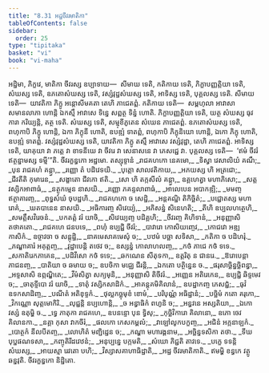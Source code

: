 ```yaml
---
title: "8.31 អដ្ឋចីវរមាតិកា"
tableOfContents: false
sidebar:
  order: 25
type: "tipitaka"
basket: "vi"
book: "vi-maha"
---
```



<DynamicBreadcrumb />

<Division number="379" book="vi-maha">

<Paragraph number="1746" book="vi-maha">
អដ្ឋិមា, ភិក្ខវេ, មាតិកា ចីវរស្ស ឧប្បាទាយ—  សីមាយ ទេតិ, កតិកាយ ទេតិ, ភិក្ខាបញ្ញត្តិយា ទេតិ, សំឃស្ស ទេតិ, ឧភតោសំឃស្ស ទេតិ, វស្សំវុដ្ឋសំឃស្ស ទេតិ, អាទិស្ស ទេតិ, បុគ្គលស្ស ទេតិ.
</Paragraph>

<Paragraph number="1747" book="vi-maha">
សីមាយ ទេតិ—  យាវតិកា ភិក្ខូ អន្តោសីមគតា តេហិ ភាជេតព្ពំ. កតិកាយ ទេតិ—  សម្ពហុលា អាវាសា សមានលាភា ហោន្តិ ឯកស្មឹ អាវាសេ ទិន្នេ សព្ពត្ថ ទិន្នំ ហោតិ. ភិក្ខាបញ្ញត្តិយា ទេតិ, យត្ថ សំឃស្ស ធុវការា ករិយ្យន្តិ, តត្ថ ទេតិ. សំឃស្ស ទេតិ, សម្មុខីភូតេន សំឃេន ភាជេតព្ពំ. ឧភតោសំឃស្ស ទេតិ, ពហុកាបិ ភិក្ខូ ហោន្តិ, ឯកា ភិក្ខុនី ហោតិ, ឧបឌ្ឍំ ទាតព្ពំ, ពហុកាបិ ភិក្ខុនិយោ ហោន្តិ, ឯកោ ភិក្ខុ ហោតិ, ឧបឌ្ឍំ ទាតព្ពំ. វស្សំវុដ្ឋសំឃស្ស ទេតិ, យាវតិកា ភិក្ខូ តស្មឹ អាវាសេ វស្សំវុដ្ឋា, តេហិ ភាជេតព្ពំ. អាទិស្ស ទេតិ, យាគុយា វា ភត្តេ វា ខាទនីយេ វា ចីវរេ វា សេនាសនេ វា ភេសជ្ជេ វា. បុគ្គលស្ស ទេតិ—  ‘ឥមំ ចីវរំ ឥត្ថន្នាមស្ស ទម្មី’”តិ.

</Paragraph>
</Division>

<Paragraph number="1748" type="center" book="vi-maha">
ចីវរក្ខន្ធកោ អដ្ឋមោ.



</Paragraph>

<Paragraph number="1749" type="center" book="vi-maha">
តស្សុទ្ទានំ


</Paragraph>

<Paragraph number="1750" type="verses" book="vi-maha">
_រាជគហកោ នេគមោ,_  
_ទិស្វា វេសាលិយំ គណឹ;_  
_បុន រាជគហំ គន្ត្វា,_  
_រញ្ញោ តំ បដិវេទយិ._  

</Paragraph>

<Paragraph number="1751" type="verses" book="vi-maha">
_បុត្តោ សាលវតិកាយ,_  
_អភយស្ស ហិ អត្រជោ;_  
_ជីវតីតិ កុមារេន,_  
_សង្ខាតោ ជីវកោ ឥតិ._  

</Paragraph>

<Paragraph number="1752" type="verses" book="vi-maha">
_សោ ហិ តក្កសីលំ គន្ត្វា,_  
ឧគ្គហេត្វា មហាភិសោ;_  
_សត្តវស្សិកអាពាធំ,_  
_នត្ថុកម្មេន នាសយិ._  

</Paragraph>

<Paragraph number="1753" type="verses" book="vi-maha">
_រញ្ញោ ភគន្ទលាពាធំ,_  
_អាលេបេន អបាកឌ្ឍិ;_  
_មមញ្ច ឥត្ថាគារញ្ច,_  
_ពុទ្ធសំឃំ ចុបដ្ឋហិ._  

</Paragraph>

<Paragraph number="1754" type="verses" book="vi-maha">
_រាជគហកោ ច សេដ្ឋិ,_  
_អន្តគណ្ឋិ តិកិច្ឆិតំ;_  
_បជ្ជោតស្ស មហារោគំ,_  
_ឃតបានេន នាសយិ._  

</Paragraph>

<Paragraph number="1755" type="verses" book="vi-maha">
_អធិការញ្ច សិវេយ្យំ,_  
_អភិសន្នំ សិនេហតិ;_  
_តីហិ ឧប្បលហត្ថេហិ,_  
_សមត្តឹសវិរេចនំ._  

</Paragraph>

<Paragraph number="1756" type="verses" book="vi-maha">
_បកតត្តំ វរំ យាចិ,_  
_សិវេយ្យញ្ច បដិគ្គហិ;_  
_ចីវរញ្ច គិហិទានំ,_  
_អនុញ្ញាសិ តថាគតោ._  

</Paragraph>

<Paragraph number="1757" type="verses" book="vi-maha">
_រាជគហេ ជនបទេ,_  
_ពហុំ ឧប្បជ្ជិ ចីវរំ;_  
_បាវារោ កោសិយញ្ចេវ,_  
_កោជវោ អឌ្ឍកាសិកំ._  

</Paragraph>

<Paragraph number="1758" type="verses" book="vi-maha">
ឧច្ចាវចា ច សន្តុដ្ឋិ,_  
_នាគមេសាគមេសុំ ច;_  
_បឋមំ បច្ឆា សទិសា,_  
_កតិកា ច បដិហរុំ._  

</Paragraph>

<Paragraph number="1759" type="verses" book="vi-maha">
_ភណ្ឌាគារំ អគុត្តញ្ច,_  
_វុដ្ឋាបេន្តិ តថេវ ច;_  
ឧស្សន្នំ កោលាហលញ្ច,_  
_កថំ ភាជេ កថំ ទទេ._  

</Paragraph>

<Paragraph number="1760" type="verses" book="vi-maha">
_សកាតិរេកភាគេន,_  
_បដិវីសោ កថំ ទទេ;_  
_ឆកណេន សីតុទកា,_  
ឧត្តរិតុ ន ជានរេ._  

</Paragraph>

<Paragraph number="1761" type="verses" book="vi-maha">
_ឱរោបេន្តា ភាជនញ្ច,_  
_បាតិយា ច ឆមាយ ច;_  
ឧបចិកា មជ្ឈេ ជីរន្តិ,_  
_ឯកតោ បត្ថិន្នេន ច._  

</Paragraph>

<Paragraph number="1762" type="verses" book="vi-maha">
_ផរុសាច្ឆិន្នច្ឆិពន្ធា,_  
_អទ្ទសាសិ ឧព្ភណ្ឌិតេ;_  
_វីមំសិត្វា សក្យមុនិ,_  
_អនុញ្ញាសិ តិចីវរំ._  

</Paragraph>

<Paragraph number="1763" type="verses" book="vi-maha">
_អញ្ញេន អតិរេកេន,_  
ឧប្បជ្ជិ ឆិទ្ទមេវ ច;_  
_ចាតុទ្ទីបោ វរំ យាចិ,_  
_ទាតុំ វស្សិកសាដិកំ._  

</Paragraph>

<Paragraph number="1764" type="verses" book="vi-maha">
_អាគន្តុគមិគិលានំ,_  
ឧបដ្ឋាកញ្ច ភេសជ្ជំ;_  
_ធុវំ ឧទកសាដិញ្ច,_  
_បណីតំ អតិខុទ្ទកំ._  

</Paragraph>

<Paragraph number="1765" type="verses" book="vi-maha">
_ថុល្លកច្ឆុមុខំ ខោមំ,_  
_បរិបុណ្ណំ អធិដ្ឋានំ;_  
_បច្ឆិមំ កតោ គរុកោ,_  
_វិកណ្ណោ សុត្តមោកិរិ._  

</Paragraph>

<Paragraph number="1766" type="verses" book="vi-maha">
_លុជ្ជន្តិ នប្បហោន្តិ,_  
_ច អន្វាធិកំ ពហូនិ ច;_  
_អន្ធវនេ អស្សតិយា,_  
_ឯកោ វស្សំ ឧតុម្ហិ ច._  

</Paragraph>

<Paragraph number="1767" book="vi-maha">
_ទ្វេ ភាតុកា រាជគហេ,_  
ឧបនន្ទោ បុន ទ្វិសុ;_  
_កុច្ឆិវិការោ គិលានោ,_  
ឧភោ ចេវ គិលានកា._  

</Paragraph>

<Paragraph number="1768" type="verses" book="vi-maha">
_នគ្គា កុសា វាកចីរំ,_  
_ផលកោ កេសកម្ពលំ;_  
_វាឡៅលូកបក្ខញ្ច,_  
_អជិនំ អក្កនាឡកំ._  

</Paragraph>

<Paragraph number="1769" type="verses" book="vi-maha">
_បោត្ថកំ នីលបីតញ្ច,_  
_លោហិតំ មញ្ជិដ្ឋេន ច;_  
_កណ្ហា មហារង្គនាម,_  
_អច្ឆិន្នទសិកា តថា._  

</Paragraph>

<Paragraph number="1770" type="verses" book="vi-maha">
_ទីឃបុប្ផផណទសា,_  
_កញ្ចុតិរីដវេឋនំ;_  
_អនុប្បន្នេ បក្កមតិ,_  
_សំឃោ ភិជ្ជតិ តាវទេ._  

</Paragraph>

<Paragraph number="1771" type="verses" book="vi-maha">
_បក្ខេ ទទន្តិ សំឃស្ស,_  
_អាយស្មា រេវតោ បហិ;_  
_វិស្សាសគាហាធិដ្ឋាតិ,_  
_អដ្ឋ ចីវរមាតិកាតិ._  


</Paragraph>

<Paragraph number="1772" type="center" book="vi-maha">
ឥមម្ហិ ខន្ធកេ វត្ថូ ឆន្នវុតិ.



</Paragraph>

<Paragraph number="1773" type="center" book="vi-maha">
ចីវរក្ខន្ធកោ និដ្ឋិតោ.
</Paragraph>